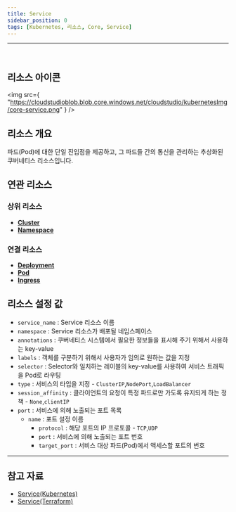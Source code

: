 ```yaml
---
title: Service
sidebar_position: 0
tags: [Kubernetes, 리소스, Core, Service]
---
```



<hr />
<br />


## 리소스 아이콘

<img
    src={
        "https://cloudstudioblob.blob.core.windows.net/cloudstudio/kubernetesImg/core-service.png"
    }
/>

## 리소스 개요

파드(Pod)에 대한 단일 진입점을 제공하고, 그 파드들 간의 통신을 관리하는 추상화된 쿠버네티스 리소스입니다.

## 연관 리소스

### 상위 리소스

-   [**Cluster**](https://docs.cstudio.app/docs/resource/kubernetes/Base/Cluster)
-   [**Namespace**](https://docs.cstudio.app/docs/resource/kubernetes/Core/Namespace)

### 연결 리소스

-   [**Deployment**](https://docs.cstudio.app/docs/resource/kubernetes/Apps/Deployment)
-   [**Pod**](https://docs.cstudio.app/docs/resource/kubernetes/Core/Pod)
-   [**Ingress**](https://docs.cstudio.app/docs/resource/kubernetes/Networking/Ingress)


## 리소스 설정 값

-   `service_name` : Service 리소스 이름
-   `namespace` : Service 리소스가 배포될 네임스페이스
-   `annotations` : 쿠버네티스 시스템에서 필요한 정보들을 표시해 주기 위해서 사용하는 key-value
-   `labels` : 객체를 구분하기 위해서 사용자가 임의로 원하는 값을 지정
-   `selector` : Selector와 일치하는 레이블의 key-value를 사용하여 서비스 트래픽을 Pod로 라우팅
-   `type` : 서비스의 타입을 지정 - `ClusterIP`,`NodePort`,`LoadBalancer`
-   `session_affinity` : 클라이언트의 요청이 특정 파드로만 가도록 유지되게 하는 정책 - `None`,`clientIP`
-   `port` : 서비스에 의해 노출되는 포트 목록
    -   `name` : 포트 설정 이름  
        -   `protocol` : 해당 포트의 IP 프로토콜 - `TCP`,`UDP`
        -   `port` : 서비스에 의해 노출되는 포트 번호 
        -   `target_port` : 서비스 대상 파드(Pod)에서 액세스할 포트의 번호 


---

## 참고 자료

-   [Service(Kubernetes)](https://kubernetes.io/docs/concepts/services-networking/service/)
-   [Service(Terraform)](https://registry.terraform.io/providers/hashicorp/kubernetes/latest/docs/resources/service)

